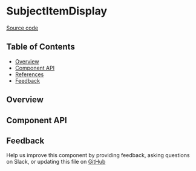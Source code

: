 
<Meta title="MDX/SubjectItemDisplay" of={stories} />

# SubjectItemDisplay

[Source code](https://github.com/leemonade/bubbles/tree/main/packages/components/leemons/SubjectItemDisplay)

## Table of Contents

- [Overview](#overview)
- [Component API](#component-api)
- [References](#references)
- [Feedback](#feedback)

## Overview

<Primary />

## Component API

<Controls />

## Feedback

Help us improve this component by providing feedback, asking questions on Slack, or updating this file on
[GitHub](https://github.com/leemonade/bubbles/edit/main/packages/components/leemons/SubjectItemDisplay.mdx)
